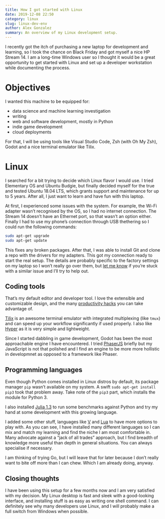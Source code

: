 ---
title: How I got started with Linux
date: 2019-12-08 22:50
category: linux
slug: linux-dev-env
author: Alex Gonzalez
summary: An overview of my Linux development setup.
---

I recently got the itch of purchasing a new laptop for development and learning, so I took the chance on Black Friday and got myself a nice HP Stream 14. I am a long-time Windows user so I thought it would be a great opportunity to get started with Linux and set up a developer workstation while documenting the process.

# Objectives

I wanted this machine to be equipped for:

* data science and machine learning investigation
* writing
* web and software development, mostly in Python
* indie game development
* cloud deployments


For that, I will be using tools like Visual Studio Code, Zsh (with Oh My Zsh), Godot and a nice terminal emulator like Tilix.

# Linux

I searched for a bit trying to decide which Linux flavor I would use. I tried Elementary OS and Ubuntu Budgie, but finally decided myself for the true and tested Ubuntu 18.04 LTS, which grants support and maintenance for up to 5 years. After all, I just want to learn and have fun with this laptop.

At first, I experienced some issues with the system. For example, the Wi-Fi adapter wasn't recognised by the OS, so I had no internet connection. The Stream 14 doesn't have an Ethernet port, so that wasn't an option either. Finally I had to use my phone's connection through USB thethering so I could run the following commands:

```bash
sudo apt-get upgrade
sudo apt-get update
```

This fixes any broken packages. After that, I was able to install Git and clone a repo with the drivers for my adapters. This got my connection ready to start the real setup. The details are probably specific to the factory settings on my laptop so I won't really go over them, but [let me know]({static}/pages/contact.html) if you're stuck with a similar issue and I'll try to help out.

## Coding tools

That's my default editor and developer tool. I love the extensible and customizable design, and the many [productivity hacks]({static}/posts/vs-code-ninja.html) you can take advantage of.

[Tilix](https://gnunn1.github.io/tilix-web/) is an awesome terminal emulator with integrated multiplexing (like `tmux`) and can speed up your workflow significantly if used properly.
I also like [Hyper](https://hyper.is/) as it is very simple and lightweight.

Since I started dabbling in game development, Godot has been the most approachable engine I have encountered. I tried [PhaserJS](https://phaser.io/) briefly but my JavaScript is not that polished and I find an engine to be more more hollistic in developmnet as opposed to a framework like Phaser.

## Programming languages

Even though Python comes installed in Linux distros by default, its package manager `pip` wasn't available on my system. A swift `sudo apt-get install pip3` took that problem away.
Take note of the `pip3` part, which installs the module for Python 3.

I also installed [Julia 1.3](https://julialang.org/) to run some benchmarks against Python and try my hand at some development with this growing language.

I added some other stuff, languages like [V](https://vlang.io/) and [Lua](https://www.lua.org/) to have more options to play with. As you can see, I have installed many different languages so I can mix and match my learning and find the niche I am most comfortable in. Many advocate against a "jack of all trades" approach, but I find breadth of knowledge more useful than depth in general situations. You can always specialise if necessary.

I am thinking of trying Go, but I will leave that for later because I don't really want to bite off more than I can chew. Which I am already doing, anyway.

## Closing thoughts

I have been using this setup for a few months now and I am very satisfied with my decision. My Linux desktop is fast and sleek with a good-looking interface, and installing stuff is as easy as writing one shell command. I can definitely see why many developers use Linux, and I will probably make a full switch from Windows when possible.

